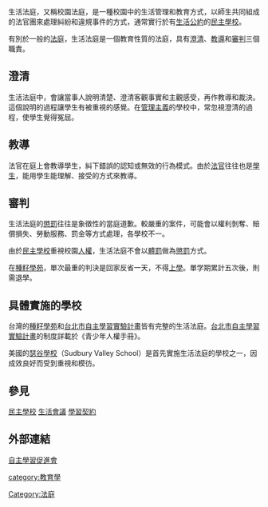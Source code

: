 生活法庭，又稱校園法庭，是一種校園中的生活管理和教育方式，以師生共同組成的法官團來處理糾紛和違規事件的方式，通常實行於有[[生活公約|生活公約]]的[[民主學校|民主學校]]。

有別於一般的[[法庭|法庭]]，生活法庭是一個教育性質的法庭，具有[[澄清|澄清]]、[[教導|教導]]和[[審判|審判]]三個職責。

==澄清==

生活法庭中，會讓當事人說明清楚、澄清客觀事實和主觀感受，再作教導和裁決。這個說明的過程讓學生有被重視的感覺。在[[管理主義|管理主義]]的學校中，常忽視澄清的過程，使學生覺得冤屈。

==教導==

法官在庭上會教導學生，糾下錯誤的認知或無效的行為模式。由於[[法官|法官]]往往也是[[學生|學生]]，能用學生能理解、接受的方式來教導。

==審判==

生活法庭的[[懲罰|懲罰]]往往是象徵性的當庭道歉。較嚴重的案件，可能會以權利剝奪、賠償損失、勞動服務、罰金等方式處理，各學校不一。

由於[[民主學校|民主學校]]重視校園[[人權|人權]]，生活法庭不會以[[體罰|體罰]]做為[[懲罰|懲罰]]方式。

在[[種籽學苑|種籽學苑]]，單次最重的判決是回家反省一天，不得[[上學|上學]]。單学期累計五次後，則需退學。

==具體實施的學校==

台灣的[[種籽學苑|種籽學苑]]和[[台北市自主學習實驗計畫|台北市自主學習實驗計畫]]皆有完整的生活法庭。[[台北市自主學習實驗計畫|台北市自主學習實驗計畫]]的制度詳載於《青少年人權手冊》。

美國的[[瑟谷學校|瑟谷學校]]（Sudbury Valley School）是首先實施生活法庭的學校之一，因成效良好而受到重視和模彷。


==參見==

[[民主學校|民主學校]]
[[生活會議|生活會議]]
[[學習契約|學習契約]]

==外部連結==

[http://www.alearn.org.tw/ 自主學習促進會] {{Wayback|url=http://www.alearn.org.tw/ |date=20060521002311 }}

{{edu-stub}}
[[category:教育學|category:教育學]]
[[Category:法庭|Category:法庭]]
{{Education}}